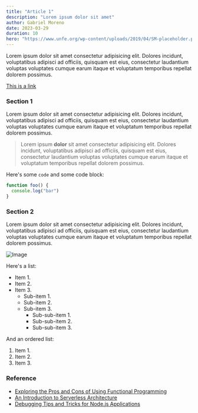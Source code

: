 ```yaml
---
title: "Article 1"
description: "Lorem ipsum dolor sit amet"
author: Gabriel Moreno
date: 2023-03-29
duration: 10
hero: "https://www.unfe.org/wp-content/uploads/2019/04/SM-placeholder.png"
---
```


Lorem ipsum dolor sit amet consectetur adipisicing elit. Dolores incidunt, voluptatibus adipisci ad officiis, quisquam est eius, consectetur laudantium voluptas voluptates cumque earum itaque et voluptatum temporibus repellat dolorem possimus.

[This is a link](https://example.com/)

### Section 1

Lorem ipsum dolor sit amet consectetur adipisicing elit. Dolores incidunt, voluptatibus adipisci ad officiis, quisquam est eius, consectetur laudantium voluptas voluptates cumque earum itaque et voluptatum temporibus repellat dolorem possimus.

> Lorem ipsum **dolor** sit amet consectetur adipisicing elit. Dolores incidunt, voluptatibus adipisci ad officiis, quisquam est eius, consectetur laudantium voluptas voluptates cumque earum itaque et voluptatum temporibus repellat dolorem possimus.

Here's some `code` and some code block:

```js
function foo() {
  console.log("bar")
}
```

### Section 2

Lorem ipsum dolor sit amet consectetur adipisicing elit. Dolores incidunt, voluptatibus adipisci ad officiis, quisquam est eius, consectetur laudantium voluptas voluptates cumque earum itaque et voluptatum temporibus repellat dolorem possimus.

![Image](https://www.unfe.org/wp-content/uploads/2019/04/SM-placeholder.png)

Here's a list:

- Item 1.
- Item 2.
- Item 3.
  - Sub-item 1.
  - Sub-item 2.
  - Sub-item 3.
    - Sub-sub-item 1.
    - Sub-sub-item 2.
    - Sub-sub-item 3.

And an ordered list:

1. Item 1.
2. Item 2.
3. Item 3.

### Reference

- [Exploring the Pros and Cons of Using Functional Programming](https://example.com/functional-programming-web-dev)
- [An Introduction to Serverless Architecture](https://example.com/serverless-architecture-intro)
- [Debugging Tips and Tricks for Node.js Applications](https://example.com/debugging-tips-nodejs)
